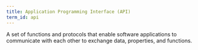 ```yaml
---
title: Application Programming Interface (API)
term_id: api
---
```


A set of functions and protocols that enable software applications to communicate with each other to exchange data, properties, and functions.
